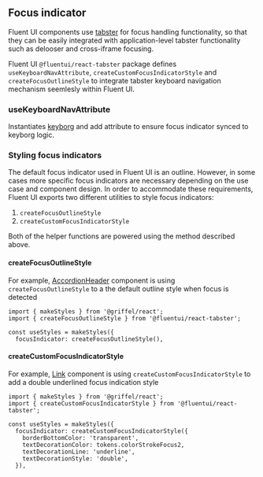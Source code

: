 
<Meta title="Concepts/Developer/Accessibility/Focus indicator" />

## Focus indicator

Fluent UI components use [tabster](https://github.com/microsoft/tabster) for focus handling functionality, so that they can be easily integrated with application-level tabster functionality such as delooser and cross-iframe focusing.

Fluent UI `@fluentui/react-tabster` package defines `useKeyboardNavAttribute`, `createCustomFocusIndicatorStyle` and `createFocusOutlineStyle` to integrate tabster keyboard navigation mechanism seemlesly within Fluent UI.

### useKeyboardNavAttribute

Instantiates [keyborg](https://github.com/microsoft/keyborg) and add attribute to ensure focus indicator synced to keyborg logic.


### Styling focus indicators

The default focus indicator used in Fluent UI is an outline. However, in some cases more specific focus indicators are necessary depending on the use case and component design. In order to accommodate these requirements, Fluent UI exports two different utilities to style focus indicators:

1. `createFocusOutlineStyle`
2. `createCustomFocusIndicatorStyle`

Both of the helper functions are powered using the method described above.

#### createFocusOutlineStyle

For example, [AccordionHeader](?path=/docs/components-accordion--default) component is using `createFocusOutlineStyle` to a the default outline style when focus is detected

<Canvas>
  <Story id="components-accordion--default" />
</Canvas>

```tsx
import { makeStyles } from '@griffel/react';
import { createFocusOutlineStyle } from '@fluentui/react-tabster';

const useStyles = makeStyles({
  focusIndicator: createFocusOutlineStyle(),
```

#### createCustomFocusIndicatorStyle

For example, [Link](?path=/docs/components-link--default) component is using `createCustomFocusIndicatorStyle` to add a double underlined focus indication style

<Canvas>
  <Story id="components-link--default" />
</Canvas>

```tsx
import { makeStyles } from '@griffel/react';
import { createCustomFocusIndicatorStyle } from '@fluentui/react-tabster';

const useStyles = makeStyles({
  focusIndicator: createCustomFocusIndicatorStyle({
    borderBottomColor: 'transparent',
    textDecorationColor: tokens.colorStrokeFocus2,
    textDecorationLine: 'underline',
    textDecorationStyle: 'double',
  }),
```
